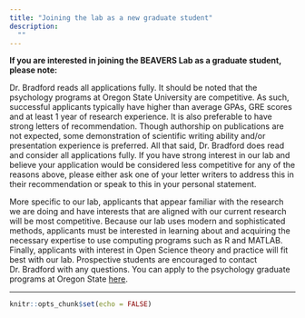 ```yaml
---
title: "Joining the lab as a new graduate student"
description: 
  ""
---
```


**If you are interested in joining the BEAVERS Lab as a graduate student, please note:**  

Dr. Bradford reads all applications fully. It should be noted that the psychology programs at Oregon State University are competitive. As such, successful applicants typically have higher than average GPAs, GRE scores and at least 1 year of research experience. It is also preferable to have strong letters of recommendation. Though authorship on publications are not expected, some demonstration of scientific writing ability and/or presentation experience is preferred. All that said, Dr. Bradford does read and consider all applications fully. If you have strong interest in our lab and believe your application would be considered less competitive for any of the reasons above, please either ask one of your letter writers to address this in their recommendation or speak to this in your personal statement.

More specific to our lab, applicants that appear familiar with the research we are doing and have interests that are aligned with our current research will be most competitive. Because our lab uses modern and sophisticated methods, applicants must be interested in learning about and acquiring the necessary expertise to use computing programs such as R and MATLAB. Finally, applicants with interest in Open Science theory and practice will fit best with our lab. Prospective students are encouraged to contact Dr. Bradford with any questions. You can apply to the psychology graduate programs at Oregon State
[here](https://liberalarts.oregonstate.edu/sps/psychology/graduate-psychology).

---

```r
knitr::opts_chunk$set(echo = FALSE)
```

